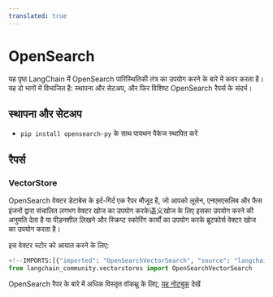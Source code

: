```yaml
---
translated: true
---
```


# OpenSearch

यह पृष्ठ LangChain में OpenSearch पारिस्थितिकी तंत्र का उपयोग करने के बारे में कवर करता है।
यह दो भागों में विभाजित है: स्थापना और सेटअप, और फिर विशिष्ट OpenSearch रैपर्स के संदर्भ।

## स्थापना और सेटअप

- `pip install opensearch-py` के साथ पायथन पैकेज स्थापित करें

## रैपर्स

### VectorStore

OpenSearch वेक्टर डेटाबेस के इर्द-गिर्द एक रैपर मौजूद है, जो आपको लूसेन, एनएमएसलिब और फैस इंजनों द्वारा संचालित लगभग वेक्टर खोज का उपयोग करके语义खोज के लिए इसका उपयोग करने की अनुमति देता है या पीड़नशील लिखने और स्क्रिप्ट स्कोरिंग कार्यों का उपयोग करके ब्रूटफोर्स वेक्टर खोज का उपयोग करता है।

इस वेक्टर स्टोर को आयात करने के लिए:

```python
<!--IMPORTS:[{"imported": "OpenSearchVectorSearch", "source": "langchain_community.vectorstores", "docs": "https://api.python.langchain.com/en/latest/vectorstores/langchain_community.vectorstores.opensearch_vector_search.OpenSearchVectorSearch.html", "title": "OpenSearch"}]-->
from langchain_community.vectorstores import OpenSearchVectorSearch
```

OpenSearch रैपर के बारे में अधिक विस्तृत वॉकथ्रू के लिए, [यह नोटबुक](/docs/integrations/vectorstores/opensearch) देखें
